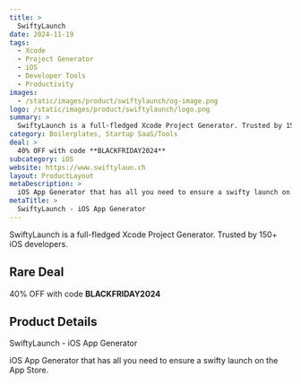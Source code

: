 ```yaml
---
title: >
  SwiftyLaunch
date: 2024-11-19
tags:
  - Xcode
  - Project Generator
  - iOS
  - Developer Tools
  - Productivity
images:
  - /static/images/product/swiftylaunch/og-image.png
logo: /static/images/product/swiftylaunch/logo.png
summary: >
  SwiftyLaunch is a full-fledged Xcode Project Generator. Trusted by 150+ iOS developers.
category: Boilerplates, Startup SaaS/Tools
deal: >
  40% OFF with code **BLACKFRIDAY2024**
subcategory: iOS
website: https://www.swiftylaun.ch
layout: ProductLayout
metaDescription: >
  iOS App Generator that has all you need to ensure a swifty launch on the App Store.
metaTitle: >
  SwiftyLaunch - iOS App Generator
---
```

SwiftyLaunch is a full-fledged Xcode Project Generator. Trusted by 150+ iOS developers.

## Rare Deal

40% OFF with code **BLACKFRIDAY2024**
## Product Details
SwiftyLaunch - iOS App Generator

iOS App Generator that has all you need to ensure a swifty launch on the App Store.
